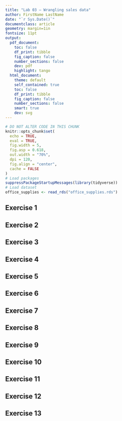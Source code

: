 ```yaml
---
title: "Lab 03 — Wrangling sales data"
author: FirstName LastName
date: "`r Sys.Date()`"
documentclass: article
geometry: margin=1in
fontsize: 11pt
output:
  pdf_document:
    toc: false
    df_print: tibble
    fig_caption: false
    number_sections: false
    dev: pdf
    highlight: tango
  html_document:
    theme: default
    self_contained: true
    toc: false
    df_print: tibble
    fig_caption: false
    number_sections: false
    smart: true
    dev: svg
---
```


```r
# DO NOT ALTER CODE IN THIS CHUNK
knitr::opts_chunk$set(
  echo = TRUE,
  eval = TRUE,
  fig.width = 5,
  fig.asp = 0.618,
  out.width = "70%",
  dpi = 120,
  fig.align = "center",
  cache = FALSE
)
# Load packages
suppressPackageStartupMessages(library(tidyverse))
# Load dataset
office_supplies <- read_rds("office_supplies.rds")
```

## Exercise 1




## Exercise 2




## Exercise 3




## Exercise 4




## Exercise 5




## Exercise 6




## Exercise 7




## Exercise 8




## Exercise 9




## Exercise 10




## Exercise 11




## Exercise 12




## Exercise 13




